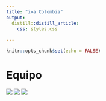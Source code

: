 ```yaml
---
title: "ixa Colombia"
output:
  distill::distill_article:
    css: styles.css
  
---
```


```r
knitr::opts_chunk$set(echo = FALSE)
```

# **Equipo**


![](img/EM5.png)
![](img/LM5.png)
![](img/DG5.png)
